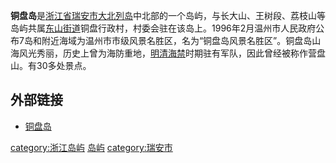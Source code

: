 '''铜盘岛'''是[[浙江省|浙江省]][[瑞安市|瑞安市]][[大北列岛|大北列岛]]中北部的一个岛屿，与长大山、王树段、荔枝山等岛屿共属[[东山街道_(瑞安市)|东山街道]]铜盘行政村，村委会驻在该岛上。1996年2月温州市人民政府公布7岛和附近海域为温州市市级风景名胜区，名为“铜盘岛风景名胜区”。铜盘岛山海风光秀丽，历史上曾为海防重地，[[明|明]][[清|清]][[海禁|海禁]]时期驻有军队，因此曾经被称作营盘山。有30多处景点。

== 外部链接 ==
*[https://web.archive.org/web/20081203203848/http://www.tripdv.com/view/n/news/200832413500080614499.html 铜盘岛]

[[category:浙江岛屿|category:浙江岛屿]]
[[category:温州地理|岛屿]]
[[category:瑞安市|category:瑞安市]]